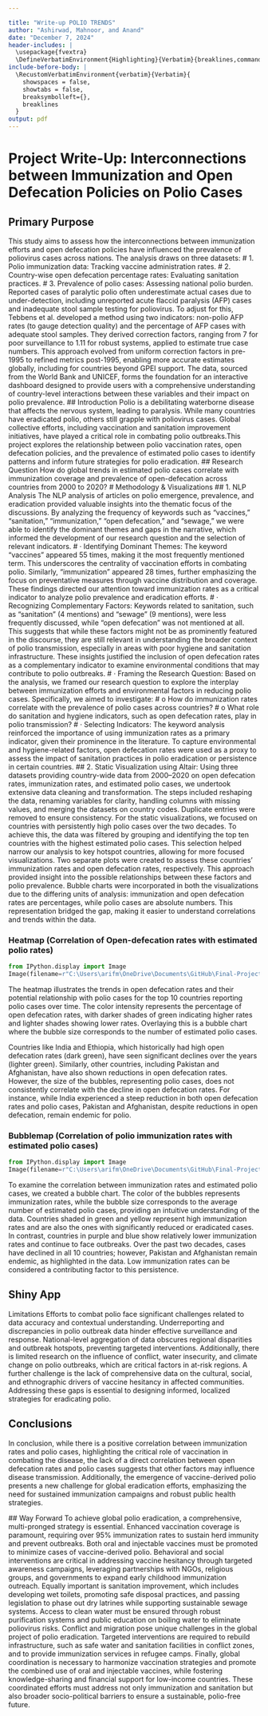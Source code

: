 ```yaml
---

title: "Write-up POLIO TRENDS"
author: "Ashirwad, Mahnoor, and Anand"
date: "December 7, 2024"
header-includes: |
  \usepackage{fvextra}
  \DefineVerbatimEnvironment{Highlighting}{Verbatim}{breaklines,commandchars=\\\{\}}
include-before-body: |
  \RecustomVerbatimEnvironment{verbatim}{Verbatim}{
    showspaces = false,
    showtabs = false,
    breaksymbolleft={},
    breaklines
  }
output: pdf
---
```



# Project Write-Up: Interconnections between Immunization and Open Defecation Policies on Polio Cases
## Primary Purpose
This study aims to assess how the interconnections between immunization efforts and open defecation policies have influenced the prevalence of poliovirus cases across nations. The analysis draws on three datasets:
# 1.  	Polio immunization data: Tracking vaccine administration rates.
# 2.  	Country-wise open defecation percentage rates: Evaluating sanitation practices.
# 3.  	Prevalence of polio cases: Assessing national polio burden.
Reported cases of paralytic polio often underestimate actual cases due to under-detection, including unreported acute flaccid paralysis (AFP) cases and inadequate stool sample testing for poliovirus. To adjust for this, Tebbens et al. developed a method using two indicators: non-polio AFP rates (to gauge detection quality) and the percentage of AFP cases with adequate stool samples. They derived correction factors, ranging from 7 for poor surveillance to 1.11 for robust systems, applied to estimate true case numbers. This approach evolved from uniform correction factors in pre-1995 to refined metrics post-1995, enabling more accurate estimates globally, including for countries beyond GPEI support.
The data, sourced from the World Bank and UNICEF, forms the foundation for an interactive dashboard designed to provide users with a comprehensive understanding of country-level interactions between these variables and their impact on polio prevalence.
## Introduction
Polio is a debilitating waterborne disease that affects the nervous system, leading to paralysis. While many countries have eradicated polio, others still grapple with poliovirus cases. Global collective efforts, including vaccination and sanitation improvement initiatives, have played a critical role in combating polio outbreaks.This project explores the relationship between polio vaccination rates, open defecation policies, and the prevalence of estimated polio cases to identify patterns and inform future strategies for polio eradication.
## Research Question
How do global trends in estimated polio cases correlate with immunization coverage and prevalence of open-defecation across countries from 2000 to 2020?
# Methodology & Visualizations
## 1.     NLP Analysis
The NLP analysis of articles on polio emergence, prevalence, and eradication provided valuable insights into the thematic focus of the discussions. By analyzing the frequency of keywords such as "vaccines," "sanitation," "immunization," "open defecation," and "sewage," we were able to identify the dominant themes and gaps in the narrative, which informed the development of our research question and the selection of relevant indicators.
# ·       Identifying Dominant Themes:
 The keyword "vaccines" appeared 55 times, making it the most frequently mentioned term. This underscores the centrality of vaccination efforts in combating polio. Similarly, "immunization" appeared 28 times, further emphasizing the focus on preventative measures through vaccine distribution and coverage. These findings directed our attention toward immunization rates as a critical indicator to analyze polio prevalence and eradication efforts.
# ·       Recognizing Complementary Factors:
 Keywords related to sanitation, such as "sanitation" (4 mentions) and "sewage" (9 mentions), were less frequently discussed, while "open defecation" was not mentioned at all. This suggests that while these factors might not be as prominently featured in the discourse, they are still relevant in understanding the broader context of polio transmission, especially in areas with poor hygiene and sanitation infrastructure. These insights justified the inclusion of open defecation rates as a complementary indicator to examine environmental conditions that may contribute to polio outbreaks.
# ·       Framing the Research Question:
 Based on the analysis, we framed our research question to explore the interplay between immunization efforts and environmental factors in reducing polio cases. Specifically, we aimed to investigate:
# o   How do immunization rates correlate with the prevalence of polio cases across countries?
# o   What role do sanitation and hygiene indicators, such as open defecation rates, play in polio transmission?
# ·       Selecting Indicators:
 The keyword analysis reinforced the importance of using immunization rates as a primary indicator, given their prominence in the literature. To capture environmental and hygiene-related factors, open defecation rates were used as a proxy to assess the impact of sanitation practices in polio eradication or persistence in certain countries.
## 2.     Static Visualization using Altair:
Using three datasets providing country-wide data from 2000–2020 on open defecation rates, immunization rates, and estimated polio cases, we undertook extensive data cleaning and transformation. The steps included reshaping the data, renaming variables for clarity, handling columns with missing values, and merging the datasets on country codes. Duplicate entries were removed to ensure consistency.
For the static visualizations, we focused on countries with persistently high polio cases over the two decades. To achieve this, the data was filtered by grouping and identifying the top ten countries with the highest estimated polio cases. This selection helped narrow our analysis to key hotspot countries, allowing for more focused visualizations. Two separate plots were created to assess these countries' immunization rates and open defecation rates, respectively. This approach provided insight into the possible relationships between these factors and polio prevalence.
Bubble charts were incorporated in both the visualizations due to the differing units of analysis: immunization and open defecation rates are percentages, while polio cases are absolute numbers. This representation bridged the gap, making it easier to understand correlations and trends within the data.


### Heatmap (Correlation of Open-defecation rates with estimated polio rates)

```python
from IPython.display import Image
Image(filename=r"C:\Users\arifm\OneDrive\Documents\GitHub\Final-Project-Polio\Images\heatmap.png")
```

The heatmap illustrates the trends in open defecation rates and their potential relationship with polio cases for the top 10 countries reporting polio cases over time. The color intensity represents the percentage of open defecation rates, with darker shades of green indicating higher rates and lighter shades showing lower rates. Overlaying this is a bubble chart where the bubble size corresponds to the number of estimated polio cases.

Countries like India and Ethiopia, which historically had high open defecation rates (dark green), have seen significant declines over the years (lighter green). Similarly, other countries, including Pakistan and Afghanistan, have also shown reductions in open defecation rates. However, the size of the bubbles, representing polio cases, does not consistently correlate with the decline in open defecation rates. For instance, while India experienced a steep reduction in both open defecation rates and polio cases, Pakistan and Afghanistan, despite reductions in open defecation, remain endemic for polio.


### Bubblemap (Correlation of polio immunization rates with estimated polio cases)

```python
from IPython.display import Image
Image(filename=r"C:\Users\arifm\OneDrive\Documents\GitHub\Final-Project-Polio\Images\bubble_map.png")
```

To examine the correlation between immunization rates and estimated polio cases, we created a bubble chart. The color of the bubbles represents immunization rates, while the bubble size corresponds to the average number of estimated polio cases, providing an intuitive understanding of the data. Countries shaded in green and yellow represent high immunization rates and are also the ones with significantly reduced or eradicated cases. In contrast, countries in purple and blue show relatively lower immunization rates and continue to face outbreaks. Over the past two decades, cases have declined in all 10 countries; however, Pakistan and Afghanistan remain endemic, as highlighted in the data. Low immunization rates can be considered a contributing factor to this persistence.

## Shiny App

Limitations
Efforts to combat polio face significant challenges related to data accuracy and contextual understanding. Underreporting and discrepancies in polio outbreak data hinder effective surveillance and response. National-level aggregation of data obscures regional disparities and outbreak hotspots, preventing targeted interventions. Additionally, there is limited research on the influence of conflict, water insecurity, and climate change on polio outbreaks, which are critical factors in at-risk regions. A further challenge is the lack of comprehensive data on the cultural, social, and ethnographic drivers of vaccine hesitancy in affected communities. Addressing these gaps is essential to designing informed, localized strategies for eradicating polio.


## Conclusions 

In conclusion, while there is a positive correlation between immunization rates and polio cases, highlighting the critical role of vaccination in combating the disease, the lack of a direct correlation between open defecation rates and polio cases suggests that other factors may influence disease transmission. Additionally, the emergence of vaccine-derived polio presents a new challenge for global eradication efforts, emphasizing the need for sustained immunization campaigns and robust public health strategies.
 
 ## Way Forward
To achieve global polio eradication, a comprehensive, multi-pronged strategy is essential. Enhanced vaccination coverage is paramount, requiring over 95% immunization rates to 
sustain herd immunity and prevent outbreaks. Both oral and injectable vaccines must be promoted to minimize cases of vaccine-derived polio. Behavioral and social interventions 
are critical in addressing vaccine hesitancy through targeted awareness campaigns, leveraging partnerships with NGOs, religious groups, and governments to expand early childhood immunization outreach. Equally important is sanitation improvement, which includes developing wet toilets, promoting safe disposal practices, and passing legislation to phase out dry latrines while supporting sustainable sewage systems. Access to clean water must be ensured through robust purification systems and public education on boiling water to eliminate poliovirus risks.
Conflict and migration pose unique challenges in the global project of polio eradication. Targeted interventions are required to rebuild infrastructure, such as safe water and sanitation facilities in conflict zones, and to provide immunization services in refugee camps. Finally, global coordination is necessary to harmonize vaccination strategies and promote the combined use of oral and injectable vaccines, while fostering knowledge-sharing and financial support for low-income countries. These coordinated efforts must address not only immunization and sanitation but also broader socio-political barriers to ensure a sustainable, polio-free future.

